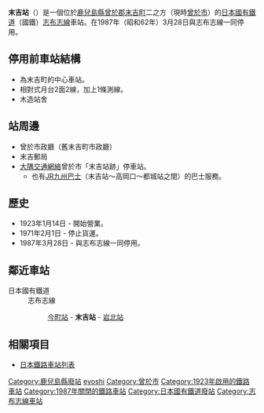 {{NoteTA|1 = zh:末吉站; zh-cn:末吉站; zh-tw:末吉車站; zh-hk:末吉站; }}
{{unreferenced|time=2011-10-02T14:44:37+00:00}}
{{日本車站資訊
|公司色 = #ccc
|文字色 = #000
|站名 = 末吉站
|日文原名 = 末吉
|平假名 = すえよし
|羅馬拼音 = Sueyoshi
|前一站 = [[今町站|今町]]
|前一站距離 = 4.0
|後一站距離 = 6.1
|後一站 = [[岩北站|岩北]]
|電報略號 = エシ
|所屬公司 = [[日本國有鐵道|日本國有鐵道]]
|所屬路線 = [[志布志線|志布志線]]
|距離 = 8.3
|起點站 = [[西都城站|西都城]]
|所在地 = [[鹿兒島縣|鹿兒島縣]][[曾於郡|曾於郡]][[末吉町_(鹿兒島縣)|末吉町]]二之方
|車站構造 = 地上車站
|月台配置 = 2面2線
|啟用年月日 = 1923年（大正12年）1月14日
|廢站年月日 = 1987年（昭和62年）3月28日
|乘客人數 = 
|上下車人次 = 329
|統計年度 = 1981年
|轉車 = 
|備註 = 
|全寬備註 = 
}}
'''末吉站'''（{{jpn|j=末吉駅|hg=すえよしえき|rm=Sueyoshi eki|f=y}}）是一個位於[[鹿兒島縣|鹿兒島縣]][[曾於郡|曾於郡]][[末吉町_(鹿兒島縣)|末吉町]]二之方（現時[[曾於市|曾於市]]）的[[日本國有鐵道|日本國有鐵道]]（國鐵）[[志布志線|志布志線]]車站。在1987年（昭和62年）3月28日與志布志線一同停用。

== 停用前車站結構 ==
* 為末吉町的中心車站。
* 相對式月台2面2線，加上1條測線。
* 木造站舍

== 站周邊 ==
*曾於市政廳（舊末吉町市政廳）
*末吉郵局
*[[大隅交通網絡|大隅交通網絡]]曾於市「末吉站跡」停車站。
**也有[[JR九州巴士|JR九州巴士]]（末吉站～高岡口～都城站之間）的巴士服務。

== 歷史 ==
* 1923年1月14日 - 開始營業。
* 1971年2月1日 - 停止貨運。
* 1987年3月28日  - 與志布志線一同停用。

== 鄰近車站 ==
; 日本國有鐵道
: 志布志線
:: [[今町站|今町站]] - '''末吉站''' - [[岩北站|岩北站]]

== 相關項目 ==
* [[日本鐵路車站列表|日本鐵路車站列表]]

{{志布志線}}
{{DEFAULTSORT:Sueyoshi}}
[[Category:鹿兒島縣廢站|Category:鹿兒島縣廢站]]
[[Category:日本鐵路車站_Su|eyoshi]]
[[Category:曾於市|Category:曾於市]]
[[Category:1923年啟用的鐵路車站|Category:1923年啟用的鐵路車站]]
[[Category:1987年關閉的鐵路車站|Category:1987年關閉的鐵路車站]]
[[Category:日本國有鐵道廢站|Category:日本國有鐵道廢站]]
[[Category:志布志線車站|Category:志布志線車站]]